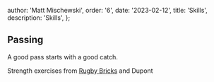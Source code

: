 
  author: 'Matt Mischewski',
  order: '6',
  date: '2023-02-12',
  title: 'Skills',
  description: 'Skills',
};


## Passing

A good pass starts with a good catch.

Strength exercises from [Rugby Bricks](https://www.facebook.com/watch/?v=528190152599915) and Dupont
